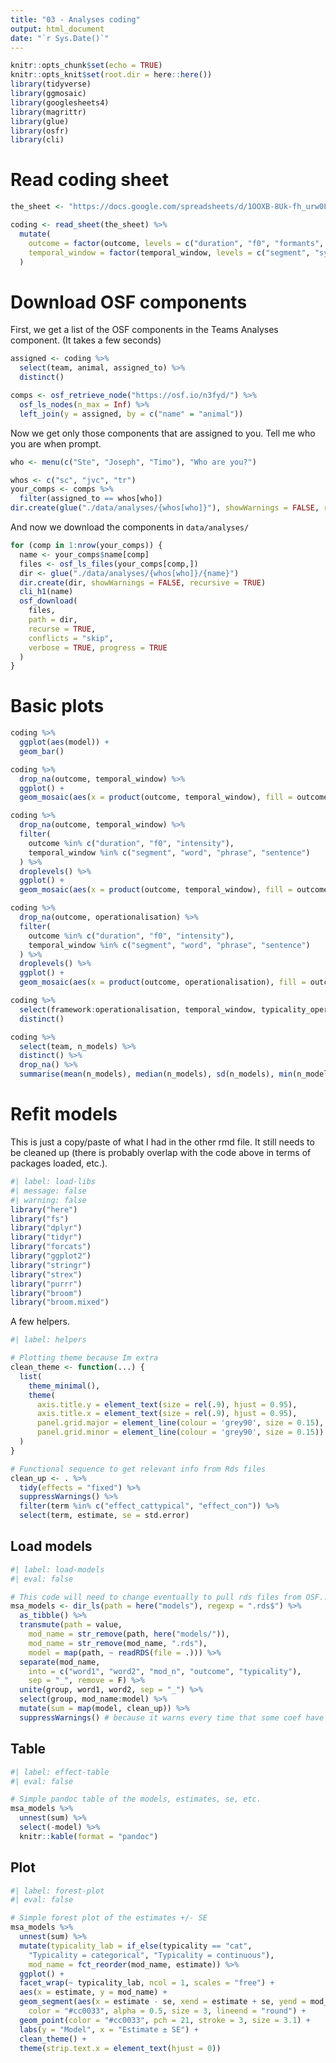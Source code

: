 ```yaml
---
title: "03 - Analyses coding"
output: html_document
date: "`r Sys.Date()`"
---
```


```r
knitr::opts_chunk$set(echo = TRUE)
knitr::opts_knit$set(root.dir = here::here())
library(tidyverse)
library(ggmosaic)
library(googlesheets4)
library(magrittr)
library(glue)
library(osfr)
library(cli)
```

# Read coding sheet

```r
the_sheet <- "https://docs.google.com/spreadsheets/d/1OOXB-8Uk-fh_urw0Lm4DC0jBueXLIb4Bm-a9--UVXOw/edit?usp=sharing"

coding <- read_sheet(the_sheet) %>%
  mutate(
    outcome = factor(outcome, levels = c("duration", "f0", "formants", "intensity", "harmonics", "SNR", "multivariate", "other")),
    temporal_window = factor(temporal_window, levels = c("segment", "syllable", "word", "phrase", "sentence", "other"))
  )

```

# Download OSF components

First, we get a list of the OSF components in the Teams Analyses component. (It takes a few seconds)

```r
assigned <- coding %>%
  select(team, animal, assigned_to) %>%
  distinct()

comps <- osf_retrieve_node("https://osf.io/n3fyd/") %>%
  osf_ls_nodes(n_max = Inf) %>%
  left_join(y = assigned, by = c("name" = "animal"))
```

Now we get only those components that are assigned to you. Tell me who you are when prompt.

```r
who <- menu(c("Ste", "Joseph", "Timo"), "Who are you?")

whos <- c("sc", "jvc", "tr")
your_comps <- comps %>%
  filter(assigned_to == whos[who])
dir.create(glue("./data/analyses/{whos[who]}"), showWarnings = FALSE, recursive = TRUE)
```

And now we download the components in `data/analyses/`

```r
for (comp in 1:nrow(your_comps)) {
  name <- your_comps$name[comp]
  files <- osf_ls_files(your_comps[comp,])
  dir <- glue("./data/analyses/{whos[who]}/{name}")
  dir.create(dir, showWarnings = FALSE, recursive = TRUE)
  cli_h1(name)
  osf_download(
    files,
    path = dir,
    recurse = TRUE,
    conflicts = "skip",
    verbose = TRUE, progress = TRUE
  )
}
```


# Basic plots

```r
coding %>%
  ggplot(aes(model)) +
  geom_bar()
```

```r
coding %>%
  drop_na(outcome, temporal_window) %>%
  ggplot() +
  geom_mosaic(aes(x = product(outcome, temporal_window), fill = outcome))
```

```r
coding %>%
  drop_na(outcome, temporal_window) %>%
  filter(
    outcome %in% c("duration", "f0", "intensity"),
    temporal_window %in% c("segment", "word", "phrase", "sentence")
  ) %>%
  droplevels() %>%
  ggplot() +
  geom_mosaic(aes(x = product(outcome, temporal_window), fill = outcome))
```

```r
coding %>%
  drop_na(outcome, operationalisation) %>%
  filter(
    outcome %in% c("duration", "f0", "intensity"),
    temporal_window %in% c("segment", "word", "phrase", "sentence")
  ) %>%
  droplevels() %>%
  ggplot() +
  geom_mosaic(aes(x = product(outcome, operationalisation), fill = outcome))
```

```r
coding %>%
  select(framework:operationalisation, temporal_window, typicality_operationalization, random_effects) %>%
  distinct()
```

```r
coding %>%
  select(team, n_models) %>%
  distinct() %>%
  drop_na() %>%
  summarise(mean(n_models), median(n_models), sd(n_models), min(n_models), max(n_models))
```


# Refit models

This is just a copy/paste of what I had in the other rmd file. 
It still needs to be cleaned up (there is probably overlap with the code above in terms of packages loaded, etc.). 

```r
#| label: load-libs
#| message: false
#| warning: false
library("here")
library("fs")
library("dplyr")
library("tidyr")
library("forcats")
library("ggplot2")
library("stringr")
library("strex")
library("purrr")
library("broom")
library("broom.mixed")
```

A few helpers. 

```r
#| label: helpers

# Plotting theme because Im extra
clean_theme <- function(...) {
  list(
    theme_minimal(), 
    theme(
      axis.title.y = element_text(size = rel(.9), hjust = 0.95),
      axis.title.x = element_text(size = rel(.9), hjust = 0.95),
      panel.grid.major = element_line(colour = 'grey90', size = 0.15),
      panel.grid.minor = element_line(colour = 'grey90', size = 0.15))
  )
}

# Functional sequence to get relevant info from Rds files
clean_up <- . %>% 
  tidy(effects = "fixed") %>% 
  suppressWarnings() %>% 
  filter(term %in% c("effect_cattypical", "effect_con")) %>% 
  select(term, estimate, se = std.error)

```


## Load models

```r
#| label: load-models
#| eval: false

# This code will need to change eventually to pull rds files from OSF... for now it assumes they are stored in a folder called "models"
msa_models <- dir_ls(path = here("models"), regexp = ".rds$") %>% 
  as_tibble() %>% 
  transmute(path = value, 
    mod_name = str_remove(path, here("models/")), 
    mod_name = str_remove(mod_name, ".rds"), 
    model = map(path, ~ readRDS(file = .))) %>% 
  separate(mod_name, 
    into = c("word1", "word2", "mod_n", "outcome", "typicality"), 
    sep = "_", remove = F) %>% 
  unite(group, word1, word2, sep = "_") %>% 
  select(group, mod_name:model) %>% 
  mutate(sum = map(model, clean_up)) %>% 
  suppressWarnings() # because it warns every time that some coef have underscores and its annoying
```

## Table

```r
#| label: effect-table
#| eval: false

# Simple pandoc table of the models, estimates, se, etc.
msa_models %>% 
  unnest(sum) %>% 
  select(-model) %>% 
  knitr::kable(format = "pandoc")

```

## Plot

```r
#| label: forest-plot
#| eval: false

# Simple forest plot of the estimates +/- SE
msa_models %>% 
  unnest(sum) %>% 
  mutate(typicality_lab = if_else(typicality == "cat", 
    "Typicality = categorical", "Typicality = continuous"), 
    mod_name = fct_reorder(mod_name, estimate)) %>% 
  ggplot() + 
  facet_wrap(~ typicality_lab, ncol = 1, scales = "free") + 
  aes(x = estimate, y = mod_name) + 
  geom_segment(aes(x = estimate - se, xend = estimate + se, yend = mod_name), 
    color = "#cc0033", alpha = 0.5, size = 3, lineend = "round") + 
  geom_point(color = "#cc0033", pch = 21, stroke = 3, size = 3.1) + 
  labs(y = "Model", x = "Estimate ± SE") + 
  clean_theme() + 
  theme(strip.text.x = element_text(hjust = 0))
```

